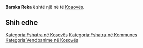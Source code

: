 {{Fshat në Kosovës
 | Emri                = Barska Reka
| srp_N_name = Barska Reka
| srp_N_FULL_NAME_RO = Barska Reka
| srp_N_FULL_NAME_ND_RO = Barska Reka
| srp_N_SORT_NAME_RG = BARSKAREKA
| srp_N_FULL_NAME_RG = Barska Reka
| srp_N_FULL_NAME_ND_RG = Barska Reka

 | Emri (Rasa dhanore) = 
 | Figura              = 
 | Shteti              = Kosovo
 | Komuna              = 
 | Kodi postar         = 
 | Sipërfaqja          = 

 | Popullsia           = 

 | Regj. i popullsisë  = 
 | Dend. e popullsisë  = 
 | Faqja zyrtare       = 
 <!--- Koordinatat ----> 
 | Gjerësia            = 42.891667
 | Gjatësia            = 20.879444
 | Lartësia            = 
}}
'''Barska Reka''' është një [[]] në [[]] të [[Kosovës]].

<!-- == Gjeografia == -->
<!-- == Historia == -->
<!-- == Demografia == -->
== Shih edhe ==
{{Komuna }}
{{Kosovo-Administrata-Cung}}

[[Kategoria:Fshatra në Kosovës]]
[[Kategoria:Fshatra në Kommunes ]]
[[Kategoria:Vendbanime në Kosovës]]